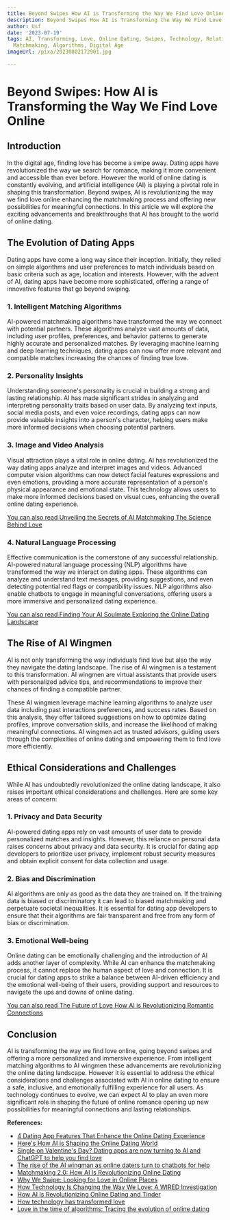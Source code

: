 ```yaml
---
title: Beyond Swipes How AI is Transforming the Way We Find Love Online
description: Beyond Swipes How AI is Transforming the Way We Find Love Online
author: Usf
date: '2023-07-19'
tags: AI, Transforming, Love, Online Dating, Swipes, Technology, Relationships, Innovation,
  Matchmaking, Algorithms, Digital Age
imageUrl: /pixa/20230802172901.jpg

---
```

# Beyond Swipes: How AI is Transforming  the  Way We Find Love Online

## Introduction

In the digital age, finding love has become a swipe away. Dating apps have revolutionized the way we search for romance, making it more convenient and accessible than ever before. However the world of online dating is  constantly  evolving, and artificial intelligence (AI) is playing  a pivotal role in shaping this  transformation. Beyond swipes, AI  is revolutionizing the way we find love online enhancing  the matchmaking process and offering new possibilities for meaningful connections.  In this article  we will explore the exciting advancements and breakthroughs that AI has brought to the world  of online dating.

## The Evolution  of Dating Apps

Dating apps have come a long way since  their inception.  Initially, they relied  on simple algorithms and user preferences to match individuals based  on basic criteria such  as age, location and interests. However,  with the advent of AI, dating apps have become more sophisticated,  offering a range of innovative features that go beyond swiping.

### 1. Intelligent Matching Algorithms

AI-powered matchmaking algorithms have transformed the way we connect with  potential partners. These algorithms analyze vast amounts of data, including user profiles, preferences, and behavior patterns to generate highly accurate and personalized matches. By leveraging machine learning and deep learning techniques, dating apps  can now offer  more  relevant and compatible matches increasing the  chances of finding true love.

### 2. Personality Insights

Understanding someone's personality is crucial in building a strong  and lasting relationship. AI  has made significant strides in analyzing and interpreting personality traits based on user data. By analyzing text inputs, social media posts, and even voice recordings, dating apps can now provide valuable insights into a person's character, helping users make  more informed decisions when choosing potential partners.

### 3. Image and Video Analysis

Visual attraction  plays a vital role in online dating. AI  has revolutionized the way dating apps analyze  and interpret images and videos. Advanced computer vision algorithms can  now detect facial features expressions and even emotions, providing a more accurate representation  of a person's physical appearance and emotional state.  This technology allows users to make more informed decisions based on visual cues,  enhancing the overall online dating experience.

[You can also read Unveiling the Secrets  of AI Matchmaking The Science  Behind Love](Unveiling%20the%20Secrets%20of%20AI%20Matchmaking%20The%20Science%20Behind%20Love)


### 4. Natural Language Processing

Effective  communication is the cornerstone of any successful relationship. AI-powered natural language processing (NLP) algorithms have transformed the way we interact on dating apps. These algorithms can analyze and understand text messages,  providing suggestions, and  even detecting potential  red flags or compatibility issues. NLP algorithms also enable chatbots to engage in meaningful conversations, offering users  a more immersive  and personalized dating experience.

[You can also read  Finding Your AI Soulmate  Exploring the Online Dating Landscape](Finding%20Your%20AI%20Soulmate%20Exploring%20the%20Online%20Dating%20Landscape)


## The  Rise of  AI Wingmen

AI is not only transforming the way individuals find love but also the way they navigate  the dating landscape. The rise of AI wingmen  is a testament to this transformation. AI wingmen are virtual assistants that provide users  with personalized advice tips, and recommendations to improve  their chances  of finding a compatible partner.

These AI  wingmen leverage machine learning algorithms to analyze user data including past interactions preferences, and success rates.  Based  on this analysis, they  offer tailored suggestions on how to optimize dating profiles, improve  conversation skills, and increase the likelihood  of making meaningful connections. AI  wingmen act as trusted advisors, guiding users through the complexities  of online dating and empowering them to find love more efficiently.

## Ethical Considerations and  Challenges

While AI has undoubtedly revolutionized the online dating landscape, it also raises important ethical considerations and challenges. Here are some key areas of concern:

### 1. Privacy and Data  Security

AI-powered  dating apps rely on vast amounts of user data to  provide personalized matches and  insights. However, this reliance on personal data raises concerns about privacy and data security. It is crucial for dating app developers to prioritize user privacy, implement robust security measures and obtain explicit consent for  data  collection and usage.

### 2.  Bias and Discrimination

AI algorithms are only as good as the data they are trained on. If the training data is biased or discriminatory it  can lead  to biased  matchmaking and perpetuate societal inequalities. It  is essential for dating app developers to  ensure that their algorithms are fair transparent and free from any form of bias or discrimination.

### 3. Emotional Well-being

Online dating can be emotionally challenging and the introduction of AI adds another layer of complexity. While AI can enhance the matchmaking process, it cannot replace the human aspect of love and connection. It is crucial  for dating apps to strike a balance between AI-driven  efficiency and  the emotional well-being  of their users, providing  support and resources to navigate the ups and downs of online dating.

[You can also read The Future of Love How AI is Revolutionizing Romantic Connections](The%20Future%20of%20Love%20How%20AI%20is%20Revolutionizing%20Romantic%20Connections)


## Conclusion

AI is transforming the way we find love online, going beyond swipes and offering a  more personalized and immersive experience. From intelligent matching  algorithms to AI wingmen these advancements are  revolutionizing  the online dating  landscape. However it is essential  to address  the ethical considerations and challenges associated  with AI in online dating to ensure a safe, inclusive, and emotionally fulfilling  experience for all users. As technology continues to evolve, we can expect AI to play an even more  significant role in  shaping the future of online romance opening up  new possibilities for meaningful connections and lasting relationships.

**References:**

- [4 Dating App Features That  Enhance the Online Dating Experience](https://www.makeuseof.com/app-features-enhance-online-dating/)
- [Here's How AI is Shaping the Online Dating World](https://medium.datadriveninvestor.com/heres-how-ai-is-shaping-the-online-dating-world-50938a6473f8)
- [Single on Valentine's Day? Dating apps  are now turning to AI and ChatGPT  to help you find love](https://www.euronews.com/next/2023/02/14/single-on-valentines-day-dating-apps-are-now-turning-to-ai-and-chatgpt-to-help-you-find-lo)
- [The rise of  the AI wingman as online daters turn to chatbots for help](https://www.cbsnews.com/video/the-rise-of-the-ai-wingman/)
- [Matchmaking 2.0: How AI Is Revolutionizing Online Dating](https://www.forbes.com/sites/forbestechcouncil/2023/03/17/matchmaking-20-how-ai-is-revolutionizing-online-dating/?sh=24a52c9645e8)
- [Why We Swipe: Looking for Love in Online Places](https://www.bu.edu/articles/2023/why-we-swipe-looking-for-love-in-online-places/)
- [How Technology  Is Changing the Way We Love: A WIRED Investigation](https://www.wired.com/story/wired-investigates-love-in-the-age-of-technology/)
- [How AI Is Revolutionizing Online  Dating and Tinder](https://www.photoai.me/fr/blog/how-ai-is-revolutionizing-online-dating-and-tinder)
- [How technology has transformed love](https://www.soluntech.com/blog/how-technology-has-transformed-love-1)
- [Love  in  the time of  algorithms: Tracing the evolution of online  dating](https://indianexpress.com/article/technology/tech-news-technology/love-in-the-time-of-algorithms-how-dating-apps-have-evolved-in-2023-8471334/)